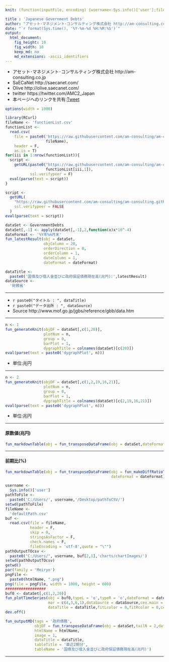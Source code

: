 ```yaml
---
knit: (function(inputFile, encoding) {username<-Sys.info()['user'];fileName<-'defaultPath.csv';pathToFile <-paste0('C:/Users/', username,'/Desktop/pathToCSV/');setwd(pathToFile);buf0<-read.csv(fileName,header = F,skip = 0,stringsAsFactor = F,check.names = F,fileEncoding = 'utf-8');timeStamp<-format(Sys.time(),'%Y%m%d%H%M%S');htmlName<-'GovernmentDebts';rmarkdown::render(inputFile, encoding = encoding, output_file = paste0('C:/Users/',username,buf0[2,1],'charts/','am-consulting.co.jp-',htmlName,'.html')) })

title : 'Japanese Government Debts'
author: "アセット･マネジメント･コンサルティング株式会社 http://am-consulting.co.jp"
date: "`r format(Sys.time(), '%Y-%m-%d %H:%M:%S')`"
output: 
  html_document:
    fig_height: 10
    fig_width: 10
    keep_md: no
    md_extensions: -ascii_identifiers 
---
```

<link href="http://knowledgevault.saecanet.com/components/rmarkdown-html.css" rel="stylesheet">
<script src="http://knowledgevault.saecanet.com/components/JavascriptCode.js"></script>
<style>.main-container {max-width : 1000px;}</style>

- アセット･マネジメント･コンサルティング株式会社 http://am-consulting.co.jp
- SaECaNet http://saecanet.com/
- Olive http://olive.saecanet.com/
- twitter https://twitter.com/AMC2_Japan
- 本ページへのリンクを共有:<a href="https://twitter.com/share" class="twitter-share-button" data-via="AMC2_Japan" data-size="large">Tweet</a> <script>!function(d,s,id){var js,fjs=d.getElementsByTagName(s)[0],p=/^http:/.test(d.location)?'http':'https';if(!d.getElementById(id)){js=d.createElement(s);js.id=id;js.src=p+'://platform.twitter.com/widgets.js';fjs.parentNode.insertBefore(js,fjs);}}(document, 'script', 'twitter-wjs');</script>

```r
options(width = 1000)
```

```r
library(RCurl)
fileName <- 'functionList.csv'
functionList <-
  read.csv(
    file = paste0('https://raw.githubusercontent.com/am-consulting/am-consulting.github.io/master/csv/',
                  fileName),
    header = F,
    as.is = T)
for(iii in 1:nrow(functionList)){
  script <- 
    getURL(paste0("https://raw.githubusercontent.com/am-consulting/am-consulting.github.io/master/", 
                  functionList[iii,1]),
           ssl.verifypeer = F)
  eval(parse(text = script))
}
```

```r
script <-
  getURL(
    "https://raw.githubusercontent.com/am-consulting/am-consulting.github.io/master/importGovernmentDebts.r",
    ssl.verifypeer = FALSE
  )
eval(parse(text = script))
```

```r
dataSet <- GovernmentDebts
dataSet[,-1] <- apply(dataSet[,-1],2,function(x)x*10^-4)
dateFormat <- '%Y年%m月末'
fun_latestResult(obj = dataSet,
                 objColumn = 20,
                 orderDirection = 0,
                 orderColumn = 1,
                 dateColumn = 1,
                 dateFormat = dateFormat)
```

```r
dataTitle <- 
  paste0('国債及び借入金並びに政府保証債務現在高(兆円):',latestResult)
dataSource <- 
  '財務省'
```

***

- `r paste0("タイトル : ", dataTitle)`
- `r paste0("データ出所 : ", dataSource)`
- Source http://www.mof.go.jp/jgbs/reference/gbb/data.htm

***

```r
n <- 1
fun_generateKnit(objDF = dataSet[,c(1,20)],
                 plotNum = n,
                 group = 0,
                 barPlot = 1,
                 dygraphTitle = colnames(dataSet)[c(20)])
eval(parse(text = paste0('dygraphPlot', n)))
```

- 単位:兆円

***

```r
n <- 2
fun_generateKnit(objDF = dataSet[,c(1,2,19,16,21)],
                 plotNum = n,
                 group = 0,
                 barPlot = 1,
                 dygraphTitle = colnames(dataSet)[c(2,19,16,21)])
eval(parse(text = paste0('dygraphPlot', n)))
```

- 単位:兆円

***
#### 原数値(兆円)

```r
fun_markdownTable(obj = fun_transposeDataFrame(obj = dataSet,dateFormat = dateFormat))
```

***
#### 前期比(%)

```r
fun_markdownTable(obj = fun_transposeDataFrame(obj = fun_makeDiffRatioTable(obj = dataSet,lag = 1),
                                               dateFormat = dateFormat))
```

```r
username <-
  Sys.info()['user']
pathToFile <-
  paste0('C:/Users/', username,'/Desktop/pathToCSV/')
setwd(pathToFile)
fileName <-
  'defaultPath.csv'
buf <-
  read.csv(file = fileName,
           header = F,
           skip = 0,
           stringsAsFactor = F,
           check.names = F,
           fileEncoding = 'utf-8',quote = "\"")
pathOutputTOcsv <-
  paste0("C:/Users/", username, buf[2,1],'charts/chartImages/')
setwd(pathOutputTOcsv)
getwd()
par(family = 'Meiryo')
pngFile <-
  paste0(htmlName, ".png")
png(file = pngFile, width = 1000, height = 600)
##################
buf0 <- dataSet[,c(1,2,20)]
fun_plotTimeSeries(obj = buf0,typeL = 'o',typeR = 'o',dateFormat = dateFormat,chartType = 1,
                   mar = c(4,3,6,1),dataSource = dataSource,cex.main = 1.2,cex.lab = 1.2,needLefLab = 0,
                   dataTitle = dataTitle,fitLcolor = 0,fitRcolor = 0,cexL = 1.2,cexR = 1.2)
dev.off()
```

```r
fun_outputMD(tags = '政府債務',
             objDF = fun_transposeDataFrame(obj = dataSet,tailN = 2,dateFormat = dateFormat),
             htmlName = htmlName,
             image = 1,
             dataTitle = dataTitle,
             tableTitle = '直近2期分',
             tableName = '国債及び借入金並びに政府保証債務現在高(兆円)')
```

***

<script>MakeNegative()</script>
<script>
  (function(i,s,o,g,r,a,m){i['GoogleAnalyticsObject']=r;i[r]=i[r]||function(){
  (i[r].q=i[r].q||[]).push(arguments)},i[r].l=1*new Date();a=s.createElement(o),
  m=s.getElementsByTagName(o)[0];a.async=1;a.src=g;m.parentNode.insertBefore(a,m)
  })(window,document,'script','https://www.google-analytics.com/analytics.js','ga');

  ga('create', 'UA-3077339-5', 'auto');
  ga('send', 'pageview');

</script>
